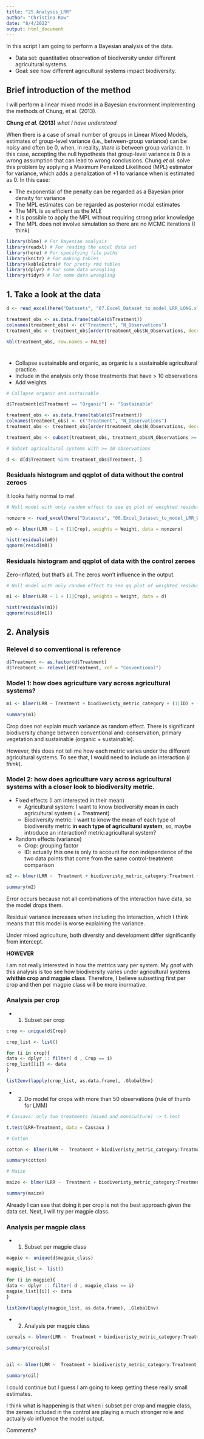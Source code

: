 ```yaml
---
title: "25.Analysis_LRR"
author: "Christina Raw"
date: "8/4/2022"
output: html_document
---
```


In this script I am going to perform a Bayesian analysis of the data.

  - Data set: quantitative observation of biodiversity under different agricultural systems. 
  - Goal: see how different agricultural systems impact biodiversity.

## Brief introduction of the method

I will perform a linear mixed model in a Bayesian environment implementing the methods of Chung, et al. (2013). 

**Chung *et al.* (2013)** *what I have understood*

When there is a case of small number of groups in Linear Mixed Models, estimates of group-level variance (i.e., between-group variance) can be noisy and often be 0, when, in reality, *there is* between group variance. In this case, accepting the null hypothesis that group-level variance is 0 is a wrong assumption that can lead to wrong conclusions. Chung *et al.* solve this problem by applying a Maximum Penalized Likelihood (MPL) estimator for variance, which adds a penalization of +1 to variance when is estimated as 0. In this case:

  - The exponential of the penalty can be regarded as a Bayesian prior density for variance
  - The MPL estimates can be regarded as posterior modal estimates
  - The MPL is as efficient as the MLE
  - It is possible to apply the MPL without requiring strong prior knowledge
  - The MPL does not involve simulation so there are no MCMC iterations (I think)

```r

library(blme) # For Bayesian analysis
library(readxl) # For reading the excel data set
library(here) # For specifying file paths
library(knitr) # For making tables
library(kableExtra)# for pretty rmd tables
library(dplyr) # For some data wrangling
library(tidyr) # For some data wrangling

```

## 1. Take a look at the data

```r

d <- read_excel(here("Datasets", "07.Excel_Dataset_to_model_LRR_LONG.xlsx"))

treatment_obs <- as.data.frame(table(d$Treatment))
colnames(treatment_obs) <- c("Treatment", "N_Observations")
treatment_obs <- treatment_obs[order(treatment_obs$N_Observations, decreasing = TRUE),]

kbl(treatment_obs, row.names = FALSE)

```

#

  - Collapse sustainable and organic, as organic is a sustainable agricultural practice. 
  - Include in the analysis only those treatments that have > 10 observations
  - Add weights

```r

# Collapse organic and sustainable

d$Treatment[d$Treatment == "Organic"] <- "Sustainable"

treatment_obs <- as.data.frame(table(d$Treatment))
colnames(treatment_obs) <- c("Treatment", "N_Observations")
treatment_obs <- treatment_obs[order(treatment_obs$N_Observations, decreasing = TRUE),]

treatment_obs <- subset(treatment_obs, treatment_obs$N_Observations >= 10)

# Subset agricultural systems with >= 10 observations

d <- d[d$Treatment %in% treatment_obs$Treatment, ] 

```

### Residuals histogram and qqplot of data **without the control zeroes**

It looks fairly normal to me!

```r

# Null model with only random effect to see qq plot of weighted residuals 

nonzero <- read_excel(here("Datasets", "06.Excel_Dataset_to_model_LRR_WIDE.xlsx"))

m0 <- blmer(LRR ~ 1 + (1|Crop), weights = Weight, data = nonzero)

hist(residuals(m0))
qqnorm(resid(m0))

```

### Residuals histogram and qqplot of data **with the control zeroes**

Zero-inflated, but that's all. The zeros won't influence in the output. 

```r

# Null model with only random effect to see qq plot of weighted residuals 

m1 <- blmer(LRR ~ 1 + (1|Crop), weights = Weight, data = d)

hist(residuals(m1))
qqnorm(resid(m1))
```

## 2. Analysis

### Relevel d so conventional is reference

```r
d$Treatment <- as.factor(d$Treatment)
d$Treatment <- relevel(d$Treatment, ref = "Conventional")
```

### Model 1: how does agriculture vary across agricultural systems?

```r

m1 <- blmer(LRR ~ Treatment + biodiveristy_metric_category + (1|ID) + (1|Crop), data = d, control = lmerControl(optimizer ="Nelder_Mead"))

summary(m1)
```

Crop does not explain much variance as random effect. There is significant biodiversity change between conventional and: conservation, primary vegetation and sustainable (organic + sustainable).

However, this does not tell me how each metric varies under the different agricultural systems. To see that, I would need to include an interaction (*I think*).

### Model 2: how does agriculture vary across agricultural systems with a closer look to biodiversity metric.

  - Fixed effects (I am interested in their mean)
    - Agricultural system: I want to know biodiversity mean in each agricultural system ( = Treatment)
    - Biodiversity metric: I want to know the mean of each type of biodiversity metric **in each type of agricultural system**, so, maybe introduce an interaction? metric:agricultural system?

  - Random effects (variance)
    - Crop: grouping factor
    - ID: actually this one is only to account for non independence of the two data points that come from the same control-treatment comparison

```r

m2 <- blmer(LRR ~  Treatment + biodiveristy_metric_category:Treatment + (1|Crop) + (1|ID), weights = Weight, data = d, control = lmerControl(optimizer ="Nelder_Mead"))

summary(m2)

```

Error occurs because not all combinations of the interaction have data, so the model drops them.

Residual variance increases when including the interaction, which I think means that this model is worse explaining the variance.

Under mixed agriculture, both diversity and development differ significantly from intercept.

**HOWEVER**

I am not really interested in how the metrics vary per system. My *goal* with this analysis is too see how biodiversity varies under agricultural systems **whithin crop and magpie class**. Therefore, I believe subsetting first per crop and then per magpie class will be more inormative.

### Analysis per crop

  - 1) Subset per crop
  
```r
crop <- unique(d$Crop)

crop_list <- list() 

for (i in crop){
data <- dplyr :: filter( d , Crop == i)
crop_list[[i]] <- data
}

list2env(lapply(crop_list, as.data.frame), .GlobalEnv)

```

  - 2) Do model for crops with more than 50 observations (rule of thumb for LMM)
  
```r
# Cassava: only two treatments (mixed and monoculture) -> t.test

t.test(LRR~Treatment, data = Cassava )

# Cotton

cotton <- blmer(LRR ~  Treatment + biodiveristy_metric_category:Treatment  + (1|ID), weights = Weight, data = Cotton, control = lmerControl(optimizer ="Nelder_Mead"))

summary(cotton)

# Maize

maize <- blmer(LRR ~  Treatment + biodiveristy_metric_category:Treatment  + (1|ID), weights = Weight, data = Cotton, control = lmerControl(optimizer ="Nelder_Mead"))

summary(maize)
```

Already I can see that doing it per crop is not the best approach given the data set. Next, I will try per magpie class.

### Analysis per magpie class

  - 1) Subset per magpie class
  
```r
magpie <- unique(d$magpie_class)

magpie_list <- list() 

for (i in magpie){
data <- dplyr :: filter( d , magpie_class == i)
magpie_list[[i]] <- data
}

list2env(lapply(magpie_list, as.data.frame), .GlobalEnv)

```

  - 2) Analysis per magpie class
  
```r
cereals <- blmer(LRR ~  Treatment + biodiveristy_metric_category:Treatment  + (1|ID), weights = Weight, data = Cereals, control = lmerControl(optimizer ="Nelder_Mead"))

summary(cereals)
  
```


```r
oil <- blmer(LRR ~  Treatment + biodiveristy_metric_category:Treatment  + (1|ID), weights = Weight, data = `Oil crops`, control = lmerControl(optimizer ="Nelder_Mead"))

summary(oil)

```
I could continue but I guess I am going to keep getting these really small estimates. 

I think what is happening is that when i subset per crop and magpie class, the zeroes included in the control are playing a much stronger role and actually *do* influence the model output.

Comments?





